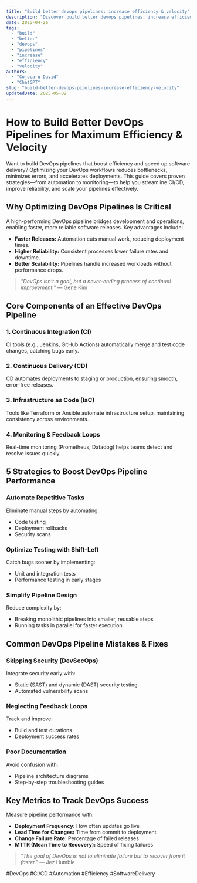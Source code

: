 ```yaml
---
title: "Build better devops pipelines: increase efficiency & velocity"
description: "Discover build better devops pipelines: increase efficiency & velocity with this in-depth guide, providing actionable insights and practical tips to boost your knowledge and results."
date: 2025-04-26
tags:
  - "build"
  - "better"
  - "devops"
  - "pipelines"
  - "increase"
  - "efficiency"
  - "velocity"
authors:
  - "Cojocaru David"
  - "ChatGPT"
slug: "build-better-devops-pipelines-increase-efficiency-velocity"
updatedDate: 2025-05-02
---
```


# How to Build Better DevOps Pipelines for Maximum Efficiency & Velocity  

Want to build DevOps pipelines that boost efficiency and speed up software delivery? Optimizing your DevOps workflows reduces bottlenecks, minimizes errors, and accelerates deployments. This guide covers proven strategies—from automation to monitoring—to help you streamline CI/CD, improve reliability, and scale your pipelines effectively.  

## Why Optimizing DevOps Pipelines Is Critical  

A high-performing DevOps pipeline bridges development and operations, enabling faster, more reliable software releases. Key advantages include:  

* **Faster Releases:** Automation cuts manual work, reducing deployment times.  
* **Higher Reliability:** Consistent processes lower failure rates and downtime.  
* **Better Scalability:** Pipelines handle increased workloads without performance drops.  

> *"DevOps isn’t a goal, but a never-ending process of continual improvement."* — Gene Kim  

## Core Components of an Effective DevOps Pipeline  

### 1. Continuous Integration (CI)  
CI tools (e.g., Jenkins, GitHub Actions) automatically merge and test code changes, catching bugs early.  

### 2. Continuous Delivery (CD)  
CD automates deployments to staging or production, ensuring smooth, error-free releases.  

### 3. Infrastructure as Code (IaC)  
Tools like Terraform or Ansible automate infrastructure setup, maintaining consistency across environments.  

### 4. Monitoring & Feedback Loops  
Real-time monitoring (Prometheus, Datadog) helps teams detect and resolve issues quickly.  

## 5 Strategies to Boost DevOps Pipeline Performance  

### Automate Repetitive Tasks  
Eliminate manual steps by automating:  
* Code testing  
* Deployment rollbacks  
* Security scans  

### Optimize Testing with Shift-Left  
Catch bugs sooner by implementing:  
* Unit and integration tests  
* Performance testing in early stages  

### Simplify Pipeline Design  
Reduce complexity by:  
* Breaking monolithic pipelines into smaller, reusable steps  
* Running tasks in parallel for faster execution  

## Common DevOps Pipeline Mistakes & Fixes  

### Skipping Security (DevSecOps)  
Integrate security early with:  
* Static (SAST) and dynamic (DAST) security testing  
* Automated vulnerability scans  

### Neglecting Feedback Loops  
Track and improve:  
* Build and test durations  
* Deployment success rates  

### Poor Documentation  
Avoid confusion with:  
* Pipeline architecture diagrams  
* Step-by-step troubleshooting guides  

## Key Metrics to Track DevOps Success  

Measure pipeline performance with:  
* **Deployment Frequency:** How often updates go live  
* **Lead Time for Changes:** Time from commit to deployment  
* **Change Failure Rate:** Percentage of failed releases  
* **MTTR (Mean Time to Recovery):** Speed of fixing failures  

> *"The goal of DevOps is not to eliminate failure but to recover from it faster."* — Jez Humble  

#DevOps #CI/CD #Automation #Efficiency #SoftwareDelivery